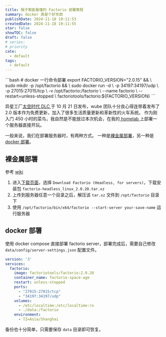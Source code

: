 ```yaml
---
title: 猴子都能看懂的 Factorio 部署教程
summary: docker 真是个好东西
publishDate: 2024-11-18 19:11:53
createdDate: 2024-11-18 19:11:55
star: false
showTOC: false
draft: false
# series:
# priority
cate:
  - default
tags:
  - default
---
```


<div style={{margin: "0.5rem 0 0 0"}}></div>

<Admonition type="info" title="TLDR;">
  <div style={{margin: "0 0.5rem 0 0"}}>
  ```bash
  # docker 一行命令部署
  export FACTORIO_VERSION="2.0.15" && \
  sudo mkdir -p /opt/factorio && \
  sudo docker run -d \
    -p 34197:34197/udp \
    -p 27015:27015/tcp \
    -v /opt/factorio:/factorio \
    --name factorio \
    --restart=unless-stopped \
    factoriotools/factorio:${FACTORIO_VERSION}
  ```
  </div>
</Admonition>

异星工厂[太空时代 DLC ](https://factorio.com/blog/post/factorio-space-age-release)于 10 月 21 日发布，wube 团队十分良心得连带着发布了 2.0 版本作为免费更新，加入了很多生活质量更新和革新性的火车系统。
作为刚入门 450 小时的菜鸟，我自然是不能放过本次机会，在我的[ homelab ](/posts/20230926_my_homelab)上部署一个服务器直接开玩。

一般来说，我们在部署服务器时，有两种方式。
一种是[裸金属部署](https://wiki.factorio.com/Multiplayer/zh)，另一种是[ docker 部署](https://github.com/factoriotools/factorio-docker)。

## 裸金属部署

参考 [wiki](https://wiki.factorio.com/Multiplayer/zh)

1. 进入[下载页面](https://factorio.com/download/archive/2.0.20)，选择 `Download Factorio (Headless, for servers)`，下载安装包 `factorio-headless_linux_2.0.20.tar.xz`
2. 上传到服务器任意一个目录之后，解压该 `tar.xz` 文件到 `/opt/factorio` 目录下
3. 使用 `/opt/factorio/bin/x64/factorio --start-server your-save-name` 运行服务器

## docker 部署

使用 docker compose 直接部署 factorio server，部署完成后，需要自己修改 `data/config/server-settings.json` 配置文件。

```yaml
version: '3'
services:
  factorio:
    image: factoriotools/factorio:2.0.20
    container_name: factorio-space-age
    restart: unless-stopped
    ports:
      - "27015:27015/tcp"
      - "34197:34197/udp"
    volumes:
      - /etc/localtime:/etc/localtime:ro
      - ./data:/factorio
    environment:
      - TZ=Asia/Shanghai
```

备份也十分简单，只需要保存 `data` 目录即可恢复。
